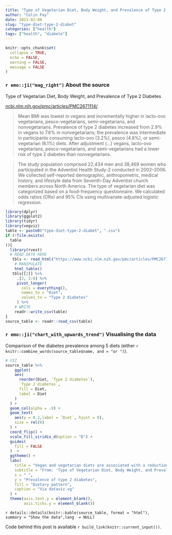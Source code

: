 ```yaml
---
title: "Type of Vegetarian Diet, Body Weight, and Prevalence of Type 2 Diabetes"
author: "Colin Fay"
date: 2021-02-08
slug: "type-diet-type-2-diabet"
categories: ["health"]
tags: ["health", "diabete"]
---
```


```r
knitr::opts_chunk$set(
  collapse = TRUE, 
  echo = FALSE, 
  warning = FALSE, 
  message = FALSE
)
```

### `r emo::ji("mag_right")` About the source 

::: {.source}
Type of Vegetarian Diet, Body Weight, and Prevalence of Type 2 Diabetes
::: 

::: {.link}
[ncbi.nlm.nih.gov/pmc/articles/PMC2671114/](https://www.ncbi.nlm.nih.gov/pmc/articles/PMC2671114/)
:::

::: {.quote}
> Mean BMI was lowest in vegans and incrementally higher in lacto-ovo vegetarians, pesco-vegetarians, semi-vegetarians, and nonvegetarians. Prevalence of type 2 diabetes increased from 2.9% in vegans to 7.6% in nonvegetarians; the prevalence was intermediate in participants consuming lacto-ovo (3.2%), pesco (4.8%), or semi-vegetarian (6.1%) diets. After adjustment (...) vegans, lacto-ovo vegetarians, pesco-vegetarians, and semi-vegetarians had a lower risk of type 2 diabetes than nonvegetarians.
:::

::: {.count}
> The study population comprised 22,434 men and 38,469 women who participated in the Adventist Health Study-2 conducted in 2002–2006. We collected self-reported demographic, anthropometric, medical history, and lifestyle data from Seventh-Day Adventist church members across North America. The type of vegetarian diet was categorized based on a food-frequency questionnaire. We calculated odds ratios (ORs) and 95% CIs using multivariate-adjusted logistic regression.
:::

```r
library(dplyr)
library(ggplot2)
library(tidyr)
library(vegviz)
table <- paste0("type-diet-type-2-diabet", ".csv")
if (!file.exists(
  table
)){
  library(rvest)
  # READ DATA HERE
   tbls <- read_html("https://www.ncbi.nlm.nih.gov/pmc/articles/PMC2671114/") %>%
    # MANIPULATE
    html_table() 
   tbls[[2]] %>%
     .[2, 2:6] %>%
     pivot_longer(
       cols = everything(), 
       names_to = "Diet", 
       values_to = "Type 2 diabetes"
     ) %>%
    # WRITE
    readr::write_csv(table)
}
source_table <- readr::read_csv(table)
```


### `r emo::ji("chart_with_upwards_trend")` Visualising the data

Comparison of the diabetes prevalence among 5 diets (either `r knitr::combine_words(source_table$name, and = "or ")`).

```r
# VIZ
source_table %>%
    ggplot(
    aes(
      reorder(Diet, `Type 2 diabetes`),
      `Type 2 diabetes`, 
      fill = Diet,  
      label = Diet
    )
  ) + 
  geom_col(alpha = .9) + 
  geom_text(
    aes(y = 0.2,label = `Diet`, hjust = 0), 
    size = rel(6)
  ) + 
  coord_flip() + 
  scale_fill_viridis_d(option = "D") + 
  guides(
    fill = FALSE
  )  +
  ggtheme() +
  labs(
    title = "Vegan and vegetarian diets are associated with a reduction in risk of type 2 diabetes", 
    subtitle = "From: 'Type of Vegetarian Diet, Body Weight, and Prevalence of Type 2 Diabetes'\nhttps://www.ncbi.nlm.nih.gov/pmc/articles/PMC2671114/", 
    x = " ", 
    y = "Prevalence of type 2 diabetes", 
    fill = "Dietary pattern",
    caption = "Via dataviz.vg"
  ) + 
  theme(axis.text.y = element_blank(),
        axis.ticks.y = element_blank())
```

`r details::details(knitr::kable(source_table, format = "html"), summary = "Show the data",lang  = NULL)`

::: {.code}
Code behind this post is available `r build_link(knitr::current_input())`. 
:::
